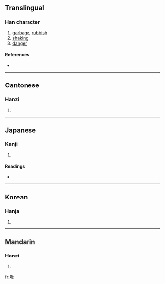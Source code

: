 ==Translingual==

===Han character===
{{Han char|rn=32|rad=土|as=04|sn=7|four=4714<sub>7</sub>|canj=土弓竹水 (GNHE)}}

# [[garbage]], [[rubbish]]
# [[shaking]]
# [[danger]]

====References====
* {{Han ref|kx=0224.220|dkj=04906|dj=0459.100|hdz=10420.040|uh=573E|ud=22334|bh=A7A3|bd=42915}}

----

==Cantonese==

===Hanzi===
{{yue-hanzi|jyut=|y=saap3}}

# {{defn|Cantonese}}

----

==Japanese==

===Kanji===
{{ja-kanji|grade=|rs=土04}}

# {{defn|Japanese}}

====Readings====
* {{ja-readings|on=[[ぎゅう]] (gyū), [[ごう]] (gō), [[しょく]] (shoku), [[せい]] (sei)|kun=[[あやうい]] (ayaui)}}

----

==Korean==

===Hanja===
{{ko-hanja|hangeul=급|rv=geup|mr=kŭp}}

# {{defn|Korean}}

----

==Mandarin==

===Hanzi===
{{cmn-hanzi|pin=[[jí]] ([[ji2]])|wg=chi<sup>2</sup>}}

# {{defn|Mandarin}}

[[fr:圾]]